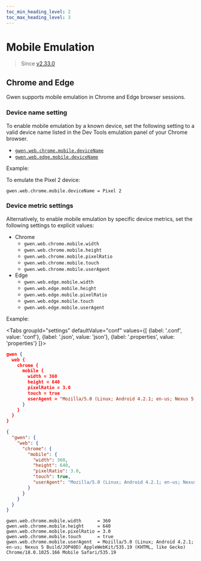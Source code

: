 ```yaml
--- 
toc_min_heading_level: 2
toc_max_heading_level: 3
---
```



# Mobile Emulation

> Since [v2.33.0](https://github.com/gwen-interpreter/gwen-web/releases/tag/v2.33.0)

## Chrome and Edge

Gwen supports mobile emulation in Chrome and Edge browser sessions.

### Device name setting

To enable mobile emulation by a known device, set the following setting to a valid device name listed in the Dev Tools emulation panel of your Chrome browser.
- [`gwen.web.chrome.mobile.deviceName`](/docs/settings#gwen-web-chrome-mobile-emulation)
- [`gwen.web.edge.mobile.deviceName`](/docs/settings#gwen-web-edge-mobile-emulation)

Example: 

To emulate the Pixel 2 device: 

```
gwen.web.chrome.mobile.deviceName = Pixel 2
```

### Device metric settings

Alternatively, to enable mobile emulation by specific device metrics, set the following settings to explicit values:

- Chrome
  - `gwen.web.chrome.mobile.width`
  - `gwen.web.chrome.mobile.height`
  - `gwen.web.chrome.mobile.pixelRatio`
  - `gwen.web.chrome.mobile.touch`
  - `gwen.web.chrome.mobile.userAgent`
- Edge
  - `gwen.web.edge.mobile.width`
  - `gwen.web.edge.mobile.height`
  - `gwen.web.edge.mobile.pixelRatio`
  - `gwen.web.edge.mobile.touch`
  - `gwen.web.edge.mobile.userAgent`

Example:

<Tabs
  groupId="settings"
  defaultValue="conf"
  values={[
    {label: '.conf', value: 'conf'},
    {label: '.json', value: 'json'},
    {label: '.properties', value: 'properties'}
  ]}>

<TabItem value="conf">

```json
gwen {
  web {
    chrome {
      mobile {
        width = 360
        height = 640
        pixelRatio = 3.0
        touch = true
        userAgent = "Mozilla/5.0 (Linux; Android 4.2.1; en-us; Nexus 5 Build/JOP40D) AppleWebKit/535.19 (KHTML, like Gecko) Chrome/18.0.1025.166 Mobile Safari/535.19"
      }
    }
  }
}
```

  </TabItem>

  <TabItem value="json">

```json
{
  "gwen": {
    "web": {
      "chrome": {
        "mobile": {
          "width": 360,
          "height": 640,
          "pixelRatio": 3.0,
          "touch": true,
          "userAgent": "Mozilla/5.0 (Linux; Android 4.2.1; en-us; Nexus 5 Build/JOP40D) AppleWebKit/535.19 (KHTML, like Gecko) Chrome/18.0.1025.166 Mobile Safari/535.19"
        }
      }
    }
  }
}
```

  </TabItem>

  <TabItem value="properties">

```properties
gwen.web.chrome.mobile.width      = 360
gwen.web.chrome.mobile.height     = 640
gwen.web.chrome.mobile.pixelRatio = 3.0
gwen.web.chrome.mobile.touch      = true
gwen.web.chrome.mobile.userAgent  = Mozilla/5.0 (Linux; Android 4.2.1; en-us; Nexus 5 Build/JOP40D) AppleWebKit/535.19 (KHTML, like Gecko) Chrome/18.0.1025.166 Mobile Safari/535.19
```

  </TabItem>

  </Tabs>
  